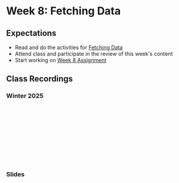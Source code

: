 # Week 8: Fetching Data

## Expectations

- Read and do the activities for [Fetching Data](/week-8/fetching-data)
- Attend class and participate in the review of this week's content
- Start working on [Week 8 Assignment](/week-8/assignment)

## Class Recordings

### Winter 2025

<iframe
  style={{ width: "100%", aspectRatio: "16/9" }}
  src=""
  title="YouTube video player"
  frameBorder="0"
  allow="accelerometer; autoplay; clipboard-write; encrypted-media; gyroscope; picture-in-picture; web-share"
  allowFullScreen="allowFullScreen"
></iframe>

### Slides


<Slideshow file="/week-8/slides" />
